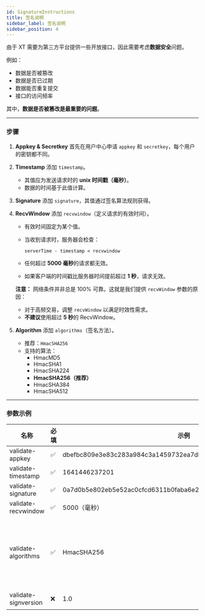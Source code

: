 ```yaml
---
id: SignatureInstructions
title: 签名说明
sidebar_label: 签名说明
sidebar_position: 4
---
```


由于 XT 需要为第三方平台提供一些开放接口，因此需要考虑**数据安全**问题。

例如：

- 数据是否被篡改
- 数据是否已过期
- 数据能否重复提交
- 接口的访问频率

其中，**数据是否被篡改是最重要的问题**。

---

### 步骤

1. **Appkey & Secretkey** 首先在用户中心申请 `appkey` 和 `secretkey`，每个用户的密钥都不同。

2. **Timestamp** 添加 `timestamp`。

   - 其值应为发送请求时的 **unix 时间戳（毫秒）**。
   - 数据的时间基于此值计算。

3. **Signature** 添加 `signature`，其值通过签名算法规则获得。

4. **RecvWindow** 添加 `recvwindow`（定义请求的有效时间）。

   - 有效时间固定为某个值。
   - 当收到请求时，服务器会检查：

     ```
     serverTime - timestamp < recvwindow
     ```

   - 任何超过 **5000 毫秒**的请求都无效。
   - 如果客户端的时间戳比服务器时间提前超过 **1 秒**，请求无效。

   **注意：** 网络条件并非总是 100% 可靠。这就是我们提供 `recvWindow` 参数的原因：

   - 对于高频交易，调整 `recvWindow` 以满足时效性需求。
   - **不建议**使用超过 **5 秒**的 RecvWindow。

5. **Algorithm** 添加 `algorithms`（签名方法）。
   - 推荐：`HmacSHA256`
   - 支持的算法：
     - HmacMD5
     - HmacSHA1
     - HmacSHA224
     - **HmacSHA256（推荐）**
     - HmacSHA384
     - HmacSHA512

---

### 参数示例

| 名称 | 必填 | 示例 | 描述 |
| --- | --- | --- | --- |
| validate-appkey | ✅ | dbefbc809e3e83c283a984c3a1459732ea7db1360ca80c5c2c8867408d28cc83 |  |
| validate-timestamp | ✅ | 1641446237201 |  |
| validate-signature | ✅ | 0a7d0b5e802eb5e52ac0cfcd6311b0faba6e2503a9a8d1e2364b38617877574d |  |
| validate-recvwindow | ✅ | 5000（毫秒） |  |
| validate-algorithms | ✅ | HmacSHA256 | HmacMD5、HmacSHA1、HmacSHA224、HmacSHA256、HmacSHA384、HmacSHA512<br/>默认：HmacSHA256 |
| validate-signversion | ❌ | 1.0 | 保留字段，签名版本号 |